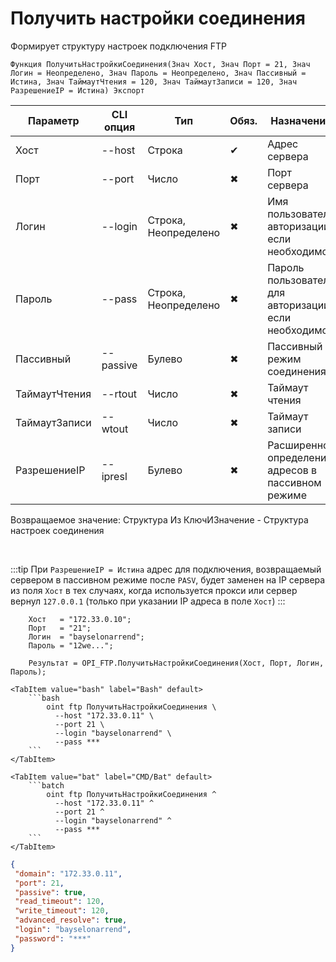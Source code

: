 ﻿---
sidebar_position: 8
description: Получить настройки соединения и другие функции для работы с FTP в Открытом пакете интеграций - бесплатной open-source библиотеке интеграций для 1С:Предприятие 8, OneScript и CLI
keywords: [1C, 1С, 1С:Предприятие, 1С:Предприятие 8.3, API, Интеграция, Сервисы, Обмен, OneScript, CLI, FTP]
---


# Получить настройки соединения
 Формирует структуру настроек подключения FTP



`Функция ПолучитьНастройкиСоединения(Знач Хост, Знач Порт = 21, Знач Логин = Неопределено, Знач Пароль = Неопределено, Знач Пассивный = Истина, Знач ТаймаутЧтения = 120, Знач ТаймаутЗаписи = 120, Знач РазрешениеIP = Истина) Экспорт`

  | Параметр | CLI опция | Тип | Обяз. | Назначение |
  |-|-|-|-|-|
  | Хост | --host | Строка | &#x2714; | Адрес сервера |
  | Порт | --port | Число | &#x2716; | Порт сервера |
  | Логин | --login | Строка, Неопределено | &#x2716; | Имя пользователя авторизации, если необходимо |
  | Пароль | --pass | Строка, Неопределено | &#x2716; | Пароль пользователя для авторизации, если необходимо |
  | Пассивный | --passive | Булево | &#x2716; | Пассивный режим соединения |
  | ТаймаутЧтения | --rtout | Число | &#x2716; | Таймаут чтения |
  | ТаймаутЗаписи | --wtout | Число | &#x2716; | Таймаут записи |
  | РазрешениеIP | --ipresl | Булево | &#x2716; | Расширенное определение адресов в пассивном режиме |

  
  Возвращаемое значение:   Структура Из КлючИЗначение - Структура настроек соединения

<br/>

:::tip
При `РазрешениеIP = Истина` адрес для подключения, возвращаемый сервером в пассивном режиме после `PASV`, будет заменен на IP сервера из поля `Хост` в тех случаях, когда используется прокси или сервер вернул `127.0.0.1` (только при указании IP адреса в поле `Хост`)
:::
<br/>



```bsl title="Пример использования для 1С:Предприятие/OneScript"
    Хост   = "172.33.0.10";
    Порт   = "21";
    Логин  = "bayselonarrend";
    Пароль = "12we...";

    Результат = OPI_FTP.ПолучитьНастройкиСоединения(Хост, Порт, Логин, Пароль);
```
    

 <Tabs>
  
    <TabItem value="bash" label="Bash" default>
        ```bash
            oint ftp ПолучитьНастройкиСоединения \
              --host "172.33.0.11" \
              --port 21 \
              --login "bayselonarrend" \
              --pass ***
        ```
    </TabItem>
  
    <TabItem value="bat" label="CMD/Bat" default>
        ```batch
            oint ftp ПолучитьНастройкиСоединения ^
              --host "172.33.0.11" ^
              --port 21 ^
              --login "bayselonarrend" ^
              --pass ***
        ```
    </TabItem>
</Tabs>


```json title="Результат"
{
 "domain": "172.33.0.11",
 "port": 21,
 "passive": true,
 "read_timeout": 120,
 "write_timeout": 120,
 "advanced_resolve": true,
 "login": "bayselonarrend",
 "password": "***"
}
```
